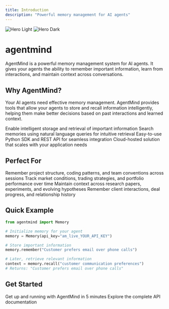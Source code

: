 ```yaml
---
title: Introduction
description: "Powerful memory management for AI agents"
---
```


<img
  className="block dark:hidden"
  src="/images/hero-light.svg"
  alt="Hero Light"
/>
<img
  className="hidden dark:block"
  src="/images/hero-dark.svg"
  alt="Hero Dark"
/>

# agentmind

AgentMind is a powerful memory management system for AI agents. It gives your agents the ability to remember important information, learn from interactions, and maintain context across conversations.

## Why AgentMind?

Your AI agents need effective memory management. AgentMind provides tools that allow your agents to store and recall information intelligently, helping them make better decisions based on past interactions and learned context.

<CardGroup cols={2}>
  <Card
    title="Smart Memory Management"
    icon="brain"
    href="/quickstart"
  >
    Enable intelligent storage and retrieval of important information
  </Card>
  <Card
    title="Natural Language Search"
    icon="magnifying-glass"
    href="/essentials/memory-search"
  >
    Search memories using natural language queries for intuitive retrieval
  </Card>
  <Card
    title="Simple Integration"
    icon="plug"
    href="/api-reference/introduction"
  >
    Easy-to-use Python SDK and REST API for seamless integration
  </Card>
  <Card
    title="Scalable Storage"
    icon="database"
    href="/essentials/settings"
  >
    Cloud-hosted solution that scales with your application needs
  </Card>
</CardGroup>

## Perfect For

<CardGroup cols={2}>
  <Card
    title="AI Coding Assistants"
    icon="code"
  >
    Remember project structure, coding patterns, and team conventions across sessions
  </Card>
  <Card
    title="Financial Analysis Bots"
    icon="chart-line"
  >
    Track market conditions, trading strategies, and portfolio performance over time
  </Card>
  <Card
    title="Research Assistants"
    icon="microscope"
  >
    Maintain context across research papers, experiments, and evolving hypotheses
  </Card>
  <Card
    title="Sales & CRM Agents"
    icon="handshake"
  >
    Remember client interactions, deal progress, and relationship history
  </Card>
</CardGroup>

## Quick Example

```python
from agentmind import Memory

# Initialize memory for your agent
memory = Memory(api_key="am_live_YOUR_API_KEY")

# Store important information
memory.remember("Customer prefers email over phone calls")

# Later, retrieve relevant information
context = memory.recall("customer communication preferences")
# Returns: "Customer prefers email over phone calls"
```

## Get Started

<CardGroup cols={2}>
  <Card
    title="Quick Start Guide"
    icon="rocket"
    href="/quickstart"
  >
    Get up and running with AgentMind in 5 minutes
  </Card>
  <Card
    title="API Reference"
    icon="code"
    href="/api-reference/introduction"
  >
    Explore the complete API documentation
  </Card>
</CardGroup>
